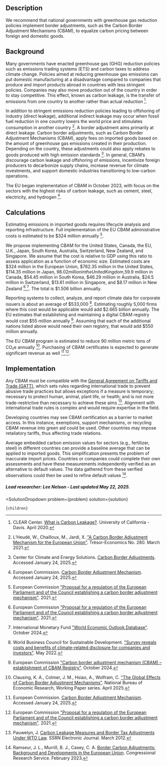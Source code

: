 

## Description
We recommend that national governments with greenhouse gas reduction policies implement border adjustments, such as the Carbon Border Adjustment Mechanisms (CBAM), to equalize carbon pricing between foreign and domestic goods.

## Background
Many governments have enacted greenhouse gas (GHG) reduction policies such as emissions trading systems (ETS) and carbon taxes to address climate change. Policies aimed at reducing greenhouse gas emissions can put domestic manufacturing at a disadvantage compared to companies that produce and import products abroad in countries with less stringent policies. Companies may also move production out of the country in order to stay competitive. This effect, known as carbon leakage, is the transfer of emissions from one country to another rather than actual reduction [^"1"].

In addition to stringent emissions reduction policies leading to offshoring of industry (direct leakage), additional indirect leakage may occur when fossil fuel reduction in one country lowers the world price and stimulates consumption in another country [^"5"]. A border adjustment aims primarily at direct leakage.
Carbon border adjustments, such as Carbon Border Adjustment Mechanisms (CBAM), apply fees on imported goods based on the amount of greenhouse gas emissions created in their production. Depending on the country, these adjustments could also apply rebates to goods produced with high emission standards [^"3"]. In general, CBAM’s discourage carbon leakage and offshoring of emissions, incentivize foreign producers to decarbonize supply chains, increase revenue for climate investments, and support domestic industries transitioning to low-carbon operations.

The EU began implementation of CBAM in October 2023, with focus on the sectors with the highest risks of carbon leakage, such as cement, steel, electricity, and hydrogen [^"4"].

## Calculations
Estimating emissions in imported goods requires lifecycle analysis and reporting infrastructure. Full implementation of the EU CBAM administrative costs is estimated to be $324 million annually [^"7"].

We propose implementing CBAM for the United States, Canada, the EU, U.K., Japan, South Korea, Australia, Switzerland, New Zealand, and Singapore. We assume that the cost is relative to GDP using this ratio to assess application as a function of economic size. Estimated costs are $324 million in the European Union, $762.35 million in the United States, $114.35 million in Japan, $98.02 million in the United Kingdom,$59.9 million in Canada, $54.45 million in South Korea, $46.29 million in Australia, $24.5 million in Switzerland, $13.61 million in Singapore, and $8.17 million in New Zealand [^"7"],[^"8"]. The total is $1.506 billion annually.

Reporting systems to collect, analyze, and report climate data for corporate issuers is about an average of $533,000 [^"9"]. Estimating roughly 5,000 firms where this cost would be applicable would add $2.665 billion annually. The EU estimates that establishing and maintaining a digital CBAM registry would cost $55 million annually [^"10"]. Assuming that each of the additional nations listed above would need their own registry, that would add $550 million annually.

The EU CBAM program is estimated to reduce 90 million metric tons of CO₂e  annually [^"11"]. Purchasing of CBAM certificates is expected to generate significant revenue as well [^"4"],[^"7"].

## Implementation
Any CBAM must be compatible with the [General Agreement on Tariffs and Trade (GATT)](https://www.wto.org/english/docs_e/legal_e/gatt47_e.htm), which sets rules regarding international trade to prevent abusive trade practices but allows exceptions if a measure is temporary; necessary to protect human, animal, plant life, or health; and is not more trade-restrictive than necessary to achieve these aims [^"6"]. Alignment with international trade rules is complex and would require expertise in the field.

Developing countries may see CBAM certification as a barrier to market access. In this instance, exemptions, support mechanisms, or recycling CBAM revenue into green aid could be used. Other countries may impose retaliatory tariffs, thus affecting trade relations.

Average embedded carbon emission values for sectors (e.g., fertilizer, steel) in different countries can provide a baseline average that can be applied to imported goods. This simplification presents the problem of inaccurate import prices. Countries or companies could complete their own assessments and have these measurements independently verified as an alternative to default values. The data gathered from these verified observations could then be used to refine default values [^"2"].

##### Lead researcher: Lee Nelson - Last updated May 22, 2025.

[^"1"]: CLEAR Center. [What is Carbon Leakage?](https://clear.ucdavis.edu/news/what-carbon-leakage). University of California - Davis. April 2020.

[^"2"]: Ramseur, J. L., Murrill, B. J., Casey, C. A. [Border Carbon Adjustments: Background and Developments in the European Union](https://crsreports.congress.gov/product/pdf/R/R47167). Congressional Research Service. February 2023.

[^"3"]: Center for Climate and Energy Solutions. [Carbon Border Adjustments](https://www.c2es.org/content/carbon-border-adjustments/). Accessed January 24, 2025.

[^"4"]: European Commission. [Carbon Border Adjustment Mechanism](https://taxation-customs.ec.europa.eu/green-taxation-0/carbon-border-adjustment-mechanism_en). Accessed January 24, 2025.

[^"5"]: L’Heudé, W., Chailloux, M., Jardi, X. ["A Carbon Border Adjustment Mechanism for the European Union"](http://tankona.free.fr/tresoreco280.pdf). Trésor-Economics No. 280. March 2021.

[^"6"]: Pauwelyn, J.  [Carbon Leakage Measures and Border Tax Adjustments Under WTO Law](https://dx.doi.org/10.2139/ssrn.2026879). SSRN Electronic Journal. March 2012.

[^"7"]: European Commission ["Proposal for a regulation of the European Parliament and of the Council establishing a carbon border adjustment mechanism"](https://eur-lex.europa.eu/legal-content/EN/TXT/). 2021.

[^"8"]: International Monetary Fund ["World Economic Outlook Database"](https://www.imf.org/en/Publications/WEO/weo-database/2024/October/download-entire-database). October 2024.

[^"9"]: World Business Council for Sustainable Development. ["Survey reveals costs and benefits of climate-related disclosure for companies and investors"]( https://www.wbcsd.org/news/survey-reveals-costs-benefits-climate-related-disclosure-companies-investors/). May 2022.

[^"10"]: European Commission ["Carbon border adjustment mechanism (CBAM) – establishment of CBAM Registry"](https://ec.europa.eu/info/law/better-regulation/have-your-say/initiatives/14117-Carbon-border-adjustment-mechanism-CBAM-establishment-of-CBAM-Registry_en). October 2024.

[^"11"]: Clausing, K. A., Colmer, J. M., Hsiao, A., Wolfram, C. ["The Global Effects of Carbon Border Adjustment Mechanisms"](http://doi.org/10.3386/w33723). National Bureau of Economic Research, Working Paper series. April 2025.


  <SolutionDropdown 
    problem={problem} 
    solution={solution}
  >
    {children}
  </SolutionDropdown>